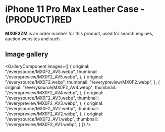 
# iPhone 11 Pro Max Leather Case - (PRODUCT)RED

<Callout type='info' emoji='👉🏻'>**MX0F2ZM** is an order number for this product, used for search engines, auction websites and such.</Callout>

## Image gallery

<GalleryComponent
    images={[
      {
        original: "/everysource/MX0F2_AV5.webp",
        thumbnail: "/everypreview/MX0F2_AV5.webp",
      },
      {
        original: "/everysource/MX0F2.webp",
        thumbnail: "/everypreview/MX0F2.webp",
      },
      {
        original: "/everysource/MX0F2_AV4.webp",
        thumbnail: "/everypreview/MX0F2_AV4.webp",
      },
      {
        original: "/everysource/MX0F2_AV3.webp",
        thumbnail: "/everypreview/MX0F2_AV3.webp",
      },
      {
        original: "/everysource/MX0F2_AV2.webp",
        thumbnail: "/everypreview/MX0F2_AV2.webp",
      },
      {
        original: "/everysource/MX0F2_AV1.webp",
        thumbnail: "/everypreview/MX0F2_AV1.webp",
      }
    ]}
  />
